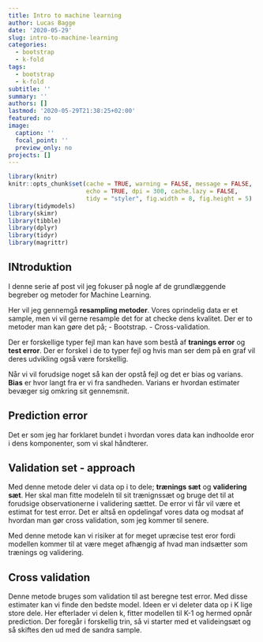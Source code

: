```yaml
---
title: Intro to machine learning
author: Lucas Bagge
date: '2020-05-29'
slug: intro-to-machine-learning
categories:
  - bootstrap
  - k-fold
tags:
  - bootstrap
  - k-fold
subtitle: ''
summary: ''
authors: []
lastmod: '2020-05-29T21:38:25+02:00'
featured: no
image:
  caption: ''
  focal_point: ''
  preview_only: no
projects: []
---
```


```r
library(knitr)
knitr::opts_chunk$set(cache = TRUE, warning = FALSE, message = FALSE, 
                      echo = TRUE, dpi = 300, cache.lazy = FALSE,
                      tidy = "styler", fig.width = 8, fig.height = 5)
library(tidymodels)
library(skimr)
library(tibble)
library(dplyr)
library(tidyr)
library(magrittr)
```

## INtroduktion

I denne serie af post vil jeg fokuser på nogle af de
grundlæggende begreber og metoder for Machine Learning.

Her vil jeg gennemgå **resampling metoder**. Vores oprindelig data er et sample, men vi vil gerne resample det for at checke dens kvalitet. Der er to metoder man kan gøre det på;
- Bootstrap.
- Cross-validation. 

Der er forskellige typer fejl man kan have som bestå af **tranings error** og **test error**. Der er forskel i de to typer fejl og hvis man ser dem på en graf vil deres udvikling også være forskellig.

Når vi vil forudsige noget så kan der opstå fejl og det er bias og varians. **Bias** er hvor langt fra er vi fra sandheden. Varians er hvordan estimater bevæger sig omkring sit gennemsnit.  

## Prediction error

Det er som jeg har forklaret bundet i hvordan vores data kan indhoolde eror i dens komponenter, som vi skal håndterer.

## Validation set - approach

Med denne metode deler vi data op i to dele; **trænings sæt** og **validering sæt**. Her skal man fitte modeleln til sit trænignssæt og bruge det til at forudsige observationerne i validering sættet. De error vi får vil være et estimat for test error. Det er altså en opdelingaf vores data og modsat af hvordan man gør cross validation, som jeg kommer til senere. 

Med denne metode kan vi risiker at for meget upræcise test eror fordi modellen kommer til at være meget afhængig af hvad man indsætter som trænings og validering. 

## Cross validation

Denne metode bruges som validation til ast beregne test error. Med disse estimater kan vi finde den bedste model. Ideen er vi deleter data op i K lige store dele. Her efterlader vi delen k, fitter modellen til K-1 og hermed opnår prediction. Der foregår i forskellig trin, så vi starter med et valideingsæt og så skiftes den ud med de sandra sample.  

